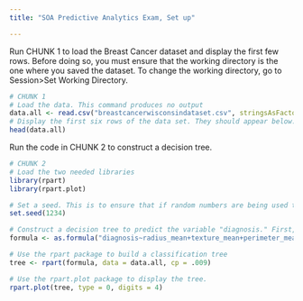 ---
title: "SOA Predictive Analytics Exam, Set up"

---

Run CHUNK 1 to load the Breast Cancer dataset and display the first few rows. Before doing so, you must ensure that the working directory is the one where you saved the dataset. To change the working directory, go to Session>Set Working Directory.


```{r}
# CHUNK 1
# Load the data. This command produces no output
data.all <- read.csv("breastcancerwisconsindataset.csv", stringsAsFactors = TRUE)
# Display the first six rows of the data set. They should appear below.
head(data.all)
```  

Run the code in CHUNK 2 to construct a decision tree. 
 
```{r}
# CHUNK 2
# Load the two needed libraries
library(rpart)
library(rpart.plot)

# Set a seed. This is to ensure that if random numbers are being used the output will be the same every time. It is not always obvious if a package uses random numbers.
set.seed(1234)

# Construct a decision tree to predict the variable "diagnosis." First, list the variables to be used as predictors.
formula <- as.formula("diagnosis~radius_mean+texture_mean+perimeter_mean+area_mean+smoothness_mean+compactness_mean+concavity_mean")

# Use the rpart package to build a classification tree
tree <- rpart(formula, data = data.all, cp = .009)

# Use the rpart.plot package to display the tree.
rpart.plot(tree, type = 0, digits = 4)
```
